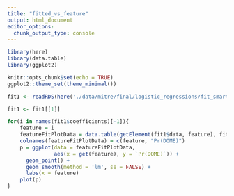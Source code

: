 ```yaml
---
title: "fitted_vs_feature"
output: html_document
editor_options: 
  chunk_output_type: console
---
```


```r
library(here)
library(data.table)
library(ggplot2)

knitr::opts_chunk$set(echo = TRUE)
ggplot2::theme_set(theme_minimal())

fit1 <- readRDS(here('./data/mitre/final/logistic_regressions/fit_smart.RDS'))
```



```r
fit1 <- fit1[[1]]

for(i in names(fit1$coefficients)[-1]){
    feature = i
    featureFitPlotData = data.table(getElement(fit1$data, feature), fit1$fitted.values)
    colnames(featureFitPlotData) = c(feature, "Pr(DOME)")
    p = ggplot(data = featureFitPlotData,
               aes(x = get(feature), y = `Pr(DOME)`)) +
      geom_point() +
      geom_smooth(method = 'lm', se = FALSE) +
      labs(x = feature)
    plot(p)
}

```
